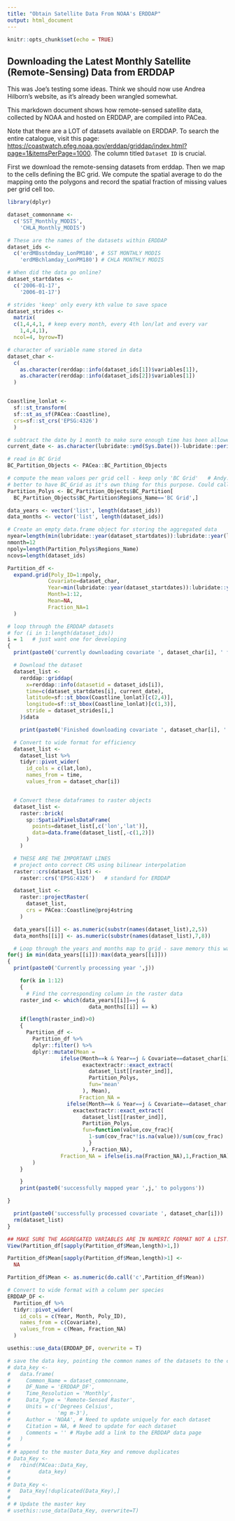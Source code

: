 ```yaml
---
title: "Obtain Satellite Data From NOAA's ERDDAP"
output: html_document
---
```


```r
knitr::opts_chunk$set(echo = TRUE)
```

## Downloading the Latest Monthly Satellite (Remote-Sensing) Data from ERDDAP

This was Joe's testing some ideas. Think we should now use Andrea Hilborn's website, as it's
already been wrangled somewhat.

This markdown document shows how remote-sensed satellite data, collected by NOAA and hosted on ERDDAP, are compiled into PACea.

Note that there are a LOT of datasets available on ERDDAP. To search the entire catalogue, visit this page: <https://coastwatch.pfeg.noaa.gov/erddap/griddap/index.html?page=1&itemsPerPage=1000>. The column titled `Dataset ID` is crucial.

First we download the remote-sensing datasets from erddap. Then we map to the cells defining the BC grid. We compute the spatial average to do the mapping onto the polygons and record the spatial fraction of missing values per grid cell too.

```r
library(dplyr)

dataset_commonname <-
  c('SST_Monthly_MODIS',
    'CHLA_Monthly_MODIS')

# These are the names of the datasets within ERDDAP
dataset_ids <-
  c('erdMBsstdmday_LonPM180', # SST MONTHLY MODIS
    'erdMBchlamday_LonPM180') # CHLA MONTHLY MODIS

# When did the data go online?
dataset_startdates <-
  c('2006-01-17',
    '2006-01-17')

# strides 'keep' only every kth value to save space
dataset_strides <-
  matrix(
  c(1,4,4,1, # keep every month, every 4th lon/lat and every var
    1,4,4,1),
  ncol=4, byrow=T)

# character of variable name stored in data
dataset_char <-
  c(
    as.character(rerddap::info(dataset_ids[1])$variables[1]),
    as.character(rerddap::info(dataset_ids[2])$variables[1])
  )


Coastline_lonlat <-
  sf::st_transform(
  sf::st_as_sf(PACea::Coastline),
  crs=sf::st_crs('EPSG:4326')
  )

# subtract the date by 1 month to make sure enough time has been allowed to update the satellite data
current_date <- as.character(lubridate::ymd(Sys.Date())-lubridate::period(1, units='month'))

# read in BC Grid
BC_Partition_Objects <- PACea::BC_Partition_Objects

# compute the mean values per grid cell - keep only 'BC Grid'   # Andy: seems
# better to have BC_Grid as it's own thing for this purpose. Could call each one **_partition.
Partition_Polys <- BC_Partition_Objects$BC_Partition[
  BC_Partition_Objects$BC_Partition$Regions_Name=='BC Grid',]

data_years <- vector('list', length(dataset_ids))
data_months <- vector('list', length(dataset_ids))

# Create an empty data.frame object for storing the aggregated data
nyear=length(min(lubridate::year(dataset_startdates)):lubridate::year(lubridate::ymd(Sys.Date())-lubridate::period(1, units='month')))
nmonth=12
npoly=length(Partition_Polys$Regions_Name)
ncovs=length(dataset_ids)

Partition_df <-
  expand.grid(Poly_ID=1:npoly,
             Covariate=dataset_char,
             Year=min(lubridate::year(dataset_startdates)):lubridate::year(lubridate::ymd(Sys.Date())-lubridate::period(1, units='month')),
             Month=1:12,
             Mean=NA,
             Fraction_NA=1
  )

# loop through the ERDDAP datasets
# for (i in 1:length(dataset_ids))
i = 1   # just want one for developing
{
  print(paste0('currently downloading covariate ', dataset_char[i], ' from ERDDAP Database'))

  # Download the dataset
  dataset_list <-
    rerddap::griddap(
      x=rerddap::info(datasetid = dataset_ids[i]),
      time=c(dataset_startdates[i], current_date),
      latitude=sf::st_bbox(Coastline_lonlat)[c(2,4)],
      longitude=sf::st_bbox(Coastline_lonlat)[c(1,3)],
      stride = dataset_strides[i,]
    )$data

    print(paste0('Finished downloading covariate ', dataset_char[i], ' from ERDDAP Database'))

  # Convert to wide format for efficiency
  dataset_list <-
    dataset_list %>%
    tidyr::pivot_wider(
      id_cols = c(lat,lon),
      names_from = time,
      values_from = dataset_char[i])


  # Convert these dataframes to raster objects
  dataset_list <-
    raster::brick(
      sp::SpatialPixelsDataFrame(
        points=dataset_list[,c('lon','lat')],
        data=data.frame(dataset_list[,-c(1,2)])
      )
    )

  # THESE ARE THE IMPORTANT LINES
  # project onto correct CRS using bilinear interpolation
  raster::crs(dataset_list) <-
    raster::crs('EPSG:4326')   # standard for ERDDAP

  dataset_list <-
    raster::projectRaster(
      dataset_list,
      crs = PACea::Coastline@proj4string
    )

  data_years[[i]] <- as.numeric(substr(names(dataset_list),2,5))
  data_months[[i]] <- as.numeric(substr(names(dataset_list),7,8))

  # Loop through the years and months map to grid - save memory this way
for(j in min(data_years[[i]]):max(data_years[[i]]))
{
  print(paste0('Currently processing year ',j))

    for(k in 1:12)
    {
      # Find the corresponding column in the raster data
    raster_ind <- which(data_years[[i]]==j &
                          data_months[[i]] == k)

    if(length(raster_ind)>0)
    {
      Partition_df <-
        Partition_df %>%
        dplyr::filter() %>%
        dplyr::mutate(Mean =
                 ifelse(Month==k & Year==j & Covariate==dataset_char[i],
                        exactextractr::exact_extract(
                          dataset_list[[raster_ind]],
                          Partition_Polys,
                          fun='mean'
                        ), Mean),
                       Fraction_NA =
                   ifelse(Month==k & Year==j & Covariate==dataset_char[i],
                     exactextractr::exact_extract(
                        dataset_list[[raster_ind]],
                        Partition_Polys,
                        fun=function(value,cov_frac){
                          1-sum(cov_frac*!is.na(value))/sum(cov_frac)
                          }
                        ), Fraction_NA),
                 Fraction_NA = ifelse(is.na(Fraction_NA),1,Fraction_NA)
        )
    }

    }
    print(paste0('successfully mapped year ',j,' to polygons'))

}

  print(paste0('successfully processed covariate ', dataset_char[i]))
  rm(dataset_list)
}

## MAKE SURE THE AGGREGATED VARIABLES ARE IN NUMERIC FORMAT NOT A LIST!
View(Partition_df[sapply(Partition_df$Mean,length)>1,])

Partition_df$Mean[sapply(Partition_df$Mean,length)>1] <-
  NA

Partition_df$Mean <- as.numeric(do.call('c',Partition_df$Mean))

# Convert to wide format with a column per species
ERDDAP_DF <-
  Partition_df %>%
  tidyr::pivot_wider(
    id_cols = c(Year, Month, Poly_ID),
    names_from = c(Covariate),
    values_from = c(Mean, Fraction_NA)
  )

usethis::use_data(ERDDAP_DF, overwrite = T)

# save the data key, pointing the common names of the datasets to the correct DF
# data_key <-
#   data.frame(
#     Common_Name = dataset_commonname,
#     DF_Name = 'ERDDAP_DF',
#     Time_Resolution = 'Monthly',
#     Data_Type = 'Remote-Sensed Raster',
#     Units = c('Degrees Celsius',
#               'mg m-3'),
#     Author = 'NOAA', # Need to update uniquely for each dataset
#     Citation = NA, # Need to update for each dataset
#     Comments = '' # Maybe add a link to the ERDDAP data page
#   )
#
# # append to the master Data_Key and remove duplicates
# Data_Key <-
#   rbind(PACea::Data_Key,
#         data_key)
#
# Data_Key <-
#   Data_Key[!duplicated(Data_Key),]
#
# # Update the master key
# usethis::use_data(Data_Key, overwrite=T)

```
